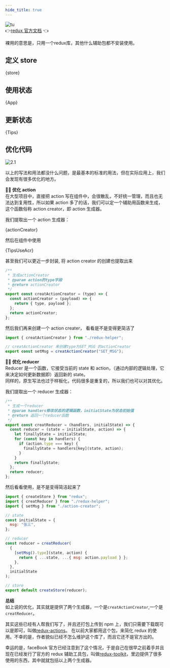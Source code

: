 ```yaml
---
hide_title: true
---
```



![tu](/img/redux/1.1.svg)    
👉[redux 官方文档](http://cn.redux.js.org/introduction/getting-started) 👈

裸用的意思是，只用一个redux库，其他什么辅助包都不安装使用。

## 定义 store

<CodeBlock language="js" title="src/store/index.js">
  {store}
</CodeBlock>

## 使用状态

<CodeBlock language="jsx" title="src/App.jsx">
  {App}
</CodeBlock>

## 更新状态

<CodeBlock language="jsx" title="src/components/Tips.jsx">
  {Tips}
</CodeBlock>

## 优化代码

![2.1](/img/redux/2.1.svg)

以上的写法和用法都没什么问题，是最基本的标准的用法，但在实际应用上，我们会发现有很多优化的地方。

**👩‍🔧 优化 action**  
在大型项目中，直接把 action 写在组件中，会很散乱，不好统一管理，而且也无法达到复用性，所以如果 action 多了的话，我们可以定一个辅助用函数来生成，这个函数俗称 action creator，即 action 生成器。

我们提取出一个 action 生成器：

<CodeBlock language="js" title="src/store/action-creator.js">
  {actionCreator}
</CodeBlock>

然后在组件中使用

<CodeBlock language="jsx" title="src/components/Tips.jsx">
  {TipsUseAcr}
</CodeBlock>

甚至我们可以更近一步封装, 将 action creator 的创建也提取出来

```javascript title="src/store/redux-helper.js"
/**
 * 生成actionCreator
 * @param action的type字段
 * @return actionCreator
 */
export const creatActionCreator = (type) => {
  const actionCreator = (payload) => {
    return { type, payload };
  };
  return actionCreator;
};
```

然后我们再来创建一个 action creater， 看看是不是变得更简洁了

```javascript title="src/store/action-creator.js"
import { creatActionCreator } from "./redux-helper";

// creatActionCreator 来创建type为SET_MSG 的actionCreator
export const setMsg = creatActionCreator("SET_MSG");
```

**👩‍🔧 优化 reducer**  
Reducer 是一个函数，它接受当前的 state 和 action，（通过内部的逻辑处理，它来决定如何更新数据即）返回新的 state。  
同样的，原生写法也过于样板化，代码很多是重复的，所以我们也可以对其优化。

我们提取出一个 reducer 生成器：

```javascript title="src/store/redux-helper.js"
/**
 * 生成一个reducer
 * @param handlers修改状态的逻辑函数，initialState为状态初始值
 * @return 返回一个reducer函数
 */
export const creatReducer = (handlers, initialState) => {
  const reducer = (state = initialState, action) => {
    let finallyState = initialState;
    for (const key in handlers) {
      if (action.type === key) {
        finallyState = handlers[key](state, action);
      }
    }
    return finallyState;
  };
  return reducer;
};
```

然后看看使用，是不是变得简洁起来了

```js title="src/store/index.js"
import { createStore } from "redux";
import { creatReducer } from "./redux-helper";
import { setMsg } from "./action-creator";

// state
const initialState = {
  msg: "张三",
};

// reducer
const reducer = creatReducer(
  {
    [setMsg().type](state, action) {
      return { ...state, ...{ msg: action.payload } };
    },
  },
  initialState
);

// store
export default createStore(reducer);
```

**总结**  
如上说的优化，其实就是提供了两个生成器，一个是`creatActionCreator`,一个是`creatReducer`。

其实这些已经有人帮我们写了，并且还打包上传到 npm 上，我们只需要下载既可以是即可，叫做[redux-actions](https://github.com/redux-utilities/redux-actions)。
在以前大家都用这个包，来简化 redux 的使用。不幸的是，作者貌似已经不怎么维护这个库了，而且它还不是官方出的。

幸运的是，faceBook 官方已经注意到了这个情况，于是自己在很早之前着手并且现在已经发行了官方的 redux 辅助工具包，叫做[redux-toolkit](https://redux-toolkit.js.org)，里边提供了很多使用的东西，其中就就包括以上两个生成器。
